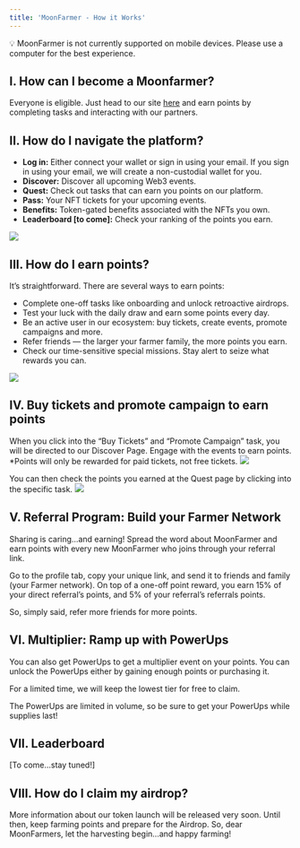```yaml
---
title: 'MoonFarmer - How it Works'
---
```

<Info>💡 MoonFarmer is not currently supported on mobile devices. Please use a computer for the best experience.</Info>

## I. How can I become a Moonfarmer?
Everyone is eligible. Just head to our site [here](https://app.moongate.id/) and earn points by completing tasks and interacting with our partners. 

## II. How do I navigate the platform?
- **Log in:** Either connect your wallet or sign in using your email. If you sign in using your email, we will create a non-custodial wallet for you.
- **Discover:** Discover all upcoming Web3 events.
- **Quest:** Check out tasks that can earn you points on our platform.
- **Pass:** Your NFT tickets for your upcoming events.
- **Benefits:** Token-gated benefits associated with the NFTs you own.
- **Leaderboard [to come]:** Check your ranking of the points you earn.
<img src="/user-guide/images/moonfarmer/moonfarmer-guide/navbar.png"/>

## III. How do I earn points?
It’s straightforward. There are several ways to earn points: 

- Complete one-off tasks like onboarding and unlock retroactive airdrops.
- Test your luck with the daily draw and earn some points every day.
- Be an active user in our ecosystem: buy tickets, create events, promote campaigns and more.
- Refer friends — the larger your farmer family, the more points you earn.
- Check our time-sensitive special missions. Stay alert to seize what rewards you can.
<img src="/user-guide/images/moonfarmer/moonfarmer-guide/pass page.png"/>

## IV. Buy tickets and promote campaign to earn points
When you click into the “Buy Tickets” and “Promote Campaign” task, you will be directed to our Discover Page. Engage with the events to earn points. 
*Points will only be rewarded for paid tickets, not free tickets.
<img src="/user-guide/images/moonfarmer/moonfarmer-guide/highlighted event share.png"/>

You can then check the points you earned at the Quest page by clicking into the specific task.
<img src="/user-guide/images/moonfarmer/moonfarmer-guide/special task like rt.png"/>

## V. Referral Program: Build your Farmer Network
Sharing is caring…and earning! Spread the word about MoonFarmer and earn points with every new MoonFarmer who joins through your referral link. 

Go to the profile tab, copy your unique link, and send it to friends and family (your Farmer network). On top of a one-off point reward, you earn 15% of your direct referral’s points, and 5% of your referral’s referrals points. 

So, simply said, refer more friends for more points.

## VI. Multiplier: Ramp up with PowerUps
You can also get PowerUps to get a multiplier event on your points. You can unlock the PowerUps either by gaining enough points or purchasing it. 

For a limited time, we will keep the lowest tier for free to claim. 

The PowerUps are limited in volume, so be sure to get your PowerUps while supplies last!

## VII. Leaderboard
[To come…stay tuned!]

## VIII. How do I claim my airdrop?
More information about our token launch will be released very soon. Until then, keep farming points and prepare for the Airdrop. So, dear MoonFarmers, let the harvesting begin…and happy farming! 